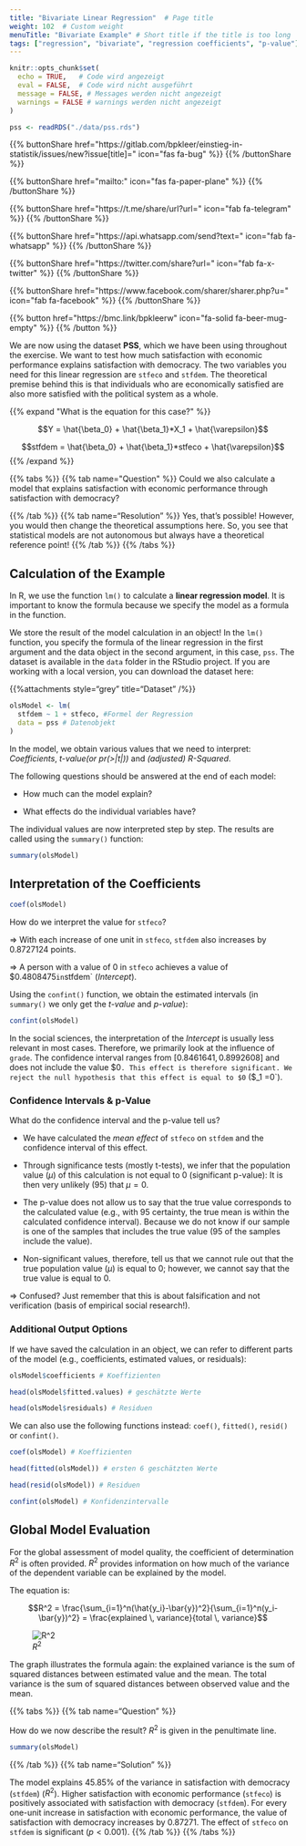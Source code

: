 ```yaml
---
title: "Bivariate Linear Regression"  # Page title
weight: 102  # Custom weight
menuTitle: "Bivariate Example" # Short title if the title is too long
tags: ["regression", "bivariate", "regression coefficients", "p-value"]  # Tags describing the content of the page
---
```

```r
knitr::opts_chunk$set(
  echo = TRUE,   # Code wird angezeigt
  eval = FALSE,  # Code wird nicht ausgeführt
  message = FALSE, # Messages werden nicht angezeigt
  warnings = FALSE # warnings werden nicht angezeigt
)

pss <- readRDS("./data/pss.rds")
```

{{% buttonShare href=\"https\:\/\/gitlab.com\/bpkleer\/einstieg-in-statistik\/issues\/new?issue[title]=\" icon=\"fas fa-bug\" %}} {{% /buttonShare %}}  

{{% buttonShare href=\"mailto\:\" icon=\"fas fa-paper-plane\" %}} {{% /buttonShare %}}

{{% buttonShare href=\"https\:\/\/t.me\/share\/url?url=\" icon=\"fab fa-telegram\" %}} {{% /buttonShare %}}

{{% buttonShare href=\"https\:\/\/api.whatsapp.com\/send?text=\" icon=\"fab fa-whatsapp\" %}} {{% /buttonShare %}}

{{% buttonShare href=\"https\:\/\/twitter.com\/share?url=\" icon=\"fab fa-x-twitter\" %}} {{% /buttonShare %}}

{{% buttonShare href=\"https\:\/\/www.facebook.com\/sharer\/sharer.php?u=\" icon=\"fab fa-facebook\" %}} {{% /buttonShare %}}

{{% button href=\"https\:\/\/bmc.link\/bpkleerw\" icon=\"fa-solid fa-beer-mug-empty\" %}} {{% /button %}}

We are now using the dataset **PSS**, which we have been using throughout the exercise. We want to test how much satisfaction with economic performance explains satisfaction with democracy. The two variables you need for this linear regression are `stfeco` and `stfdem`. The theoretical premise behind this is that individuals who are economically satisfied are also more satisfied with the political system as a whole.

{{% expand \"What is the equation for this case?\" %}}

$$Y = \hat{\beta_0} + \hat{\beta_1}*X_1 + \hat{\varepsilon}$$

$$stfdem = \hat{\beta_0} + \hat{\beta_1}*stfeco + \hat{\varepsilon}$$
{{% /expand %}}

{{% tabs %}}
{{% tab name=\"Question\" %}}
Could we also calculate a model that explains satisfaction with economic performance through satisfaction with democracy?

{{% /tab %}}
{{% tab name="Resolution" %}}
Yes, that's possible! However, you would then change the theoretical assumptions here. So, you see that statistical models are not autonomous but always have a theoretical reference point!
{{% /tab %}}
{{% /tabs %}}

## Calculation of the Example
In R, we use the function `lm()` to calculate a **linear regression model**. It is important to know the formula because we specify the model as a formula in the function.

We store the result of the model calculation in an object! In the `lm()` function, you specify the formula of the linear regression in the first argument and the data object in the second argument, in this case, `pss`. The dataset is available in the `data` folder in the RStudio project. If you are working with a local version, you can download the dataset here:

{{%attachments style="grey" title="Dataset" /%}}


```r
olsModel <- lm(
  stfdem ~ 1 + stfeco, #Formel der Regression
  data = pss # Datenobjekt
)  
```

In the model, we obtain various values that we need to interpret: *Coefficients*, *t-value(or pr(>|t|))* and *(adjusted) R-Squared*.

The following questions should be answered at the end of each model:

- How much can the model explain?

- What effects do the individual variables have?

The individual values are now interpreted step by step. The results are called using the `summary()` function:
```r
summary(olsModel) 
```

## Interpretation of the Coefficients

```r
coef(olsModel)
```
How do we interpret the value for `stfeco`?

$\Rightarrow$ With each increase of one unit in `stfeco`, `stfdem` also increases by $0.8727124$ points.

$\Rightarrow$ A person with a value of $0$ in `stfeco` achieves a value of $0.4808475` in `stfdem` (*Intercept*).

Using the `confint()` function, we obtain the estimated intervals (in `summary()` we only get the *t-value* and *p-value*):
```r
confint(olsModel)
```
In the social sciences, the interpretation of the *Intercept* is usually less relevant in most cases. Therefore, we primarily look at the influence of `grade`. The confidence interval ranges from $[0.8461641, 0.8992608]$ and does not include the value $0`. This effect is therefore significant. We reject the null hypothesis that this effect is equal to $0` ($\beta_1 =0`).

### Confidence Intervals & p-Value
What do the confidence interval and the p-value tell us?

- We have calculated the *mean effect* of `stfeco` on `stfdem` and the confidence interval of this effect.

- Through significance tests (mostly t-tests), we infer that the population value ($\mu$) of this calculation is not equal to $0$ (significant p-value): It is then very unlikely ($95 %$) that $\mu = 0$.

- The p-value does not allow us to say that the true value corresponds to the calculated value (e.g., with $95 %$ certainty, the true mean is within the calculated confidence interval). Because we do not know if our sample is one of the samples that includes the true value ($95 %$ of the samples include the value).

- Non-significant values, therefore, tell us that we cannot rule out that the true population value ($\mu$) is equal to $0$; however, we cannot say that the true value is equal to $0$.

$\Rightarrow$ Confused? Just remember that this is about falsification and not verification (basis of empirical social research!).

### Additional Output Options
If we have saved the calculation in an object, we can refer to different parts of the model (e.g., coefficients, estimated values, or residuals):
```r
olsModel$coefficients # Koeffizienten

head(olsModel$fitted.values) # geschätzte Werte

head(olsModel$residuals) # Residuen
```

We can also use the following functions instead: `coef()`, `fitted()`, `resid()` or `confint()`.
```r
coef(olsModel) # Koeffizienten

head(fitted(olsModel)) # ersten 6 geschätzten Werte

head(resid(olsModel)) # Residuen

confint(olsModel) # Konfidenzintervalle
```

## Global Model Evaluation
For the global assessment of model quality, the coefficient of determination $R^2$ is often provided. $R^2$ provides information on how much of the variance of the dependent variable can be explained by the model.

The equation is:

$$R^2 = \frac{\sum_{i=1}^n(\hat{y_i}-\bar{y})^2}{\sum_{i=1}^n(y_i-\bar{y})^2} = \frac{explained \, variance}{total \, variance}$$

![$R^2$](../img/r2.png)

The graph illustrates the formula again: the explained variance is the sum of squared distances between estimated value and the mean. The total variance is the sum of squared distances between observed value and the mean.

{{% tabs %}}
{{% tab name="Question" %}}

How do we now describe the result? $R^2$ is given in the penultimate line.
```r
summary(olsModel)
```
{{% /tab %}}
{{% tab name="Solution" %}}

The model explains $45.85\%$ of the variance in satisfaction with democracy (`stfdem`) ($R^2$). Higher satisfaction with economic performance (`stfeco`) is positively associated with satisfaction with democracy (`stfdem`). For every one-unit increase in satisfaction with economic performance, the value of satisfaction with democracy increases by $0.87271$. The effect of `stfeco` on `stfdem` is significant ($p<0.001$).
{{% /tab %}}
{{% /tabs %}}
